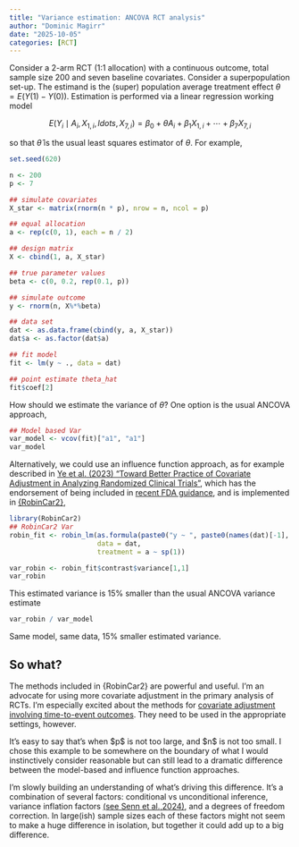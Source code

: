 ```yaml
---
title: "Variance estimation: ANCOVA RCT analysis"
author: "Dominic Magirr"
date: "2025-10-05"
categories: [RCT]
---
```


Consider a 2-arm RCT (1:1 allocation) with a continuous outcome, total sample size 200 and seven baseline covariates. Consider a superpopulation set-up. The estimand is the (super) population average treatment effect $\theta = E(Y(1) - Y(0))$. Estimation is performed via a linear regression working model

$$E(Y_i \mid A_i, X_{1,i},ldots,X_{7,i}) = \beta_0 + \theta A_i + \beta_1 X_{1,i} + \cdots + \beta_7{X_{7,i}}$$

so that $\hat{\theta}$ is the usual least squares estimator of $\theta$. For example,

```r
set.seed(620)

n <- 200
p <- 7

## simulate covariates 
X_star <- matrix(rnorm(n * p), nrow = n, ncol = p)

## equal allocation
a <- rep(c(0, 1), each = n / 2)

## design matrix
X <- cbind(1, a, X_star)

## true parameter values
beta <- c(0, 0.2, rep(0.1, p))

## simulate outcome
y <- rnorm(n, X%*%beta)

## data set
dat <- as.data.frame(cbind(y, a, X_star))
dat$a <- as.factor(dat$a)

## fit model
fit <- lm(y ~ ., data = dat)

## point estimate theta_hat
fit$coef[2]
```

How should we estimate the variance of $\hat{\theta}$? One option is the usual ANCOVA approach,

```r
## Model based Var
var_model <- vcov(fit)["a1", "a1"]
var_model
```

Alternatively, we could use an influence function approach, as for example described in [Ye et al. (2023) "Toward Better Practice of Covariate Adjustment in Analyzing Randomized Clinical Trials"](<https://doi.org/10.1080/01621459.2022.2049278>), which has the endorsement of being included in [recent FDA guidance](<https://www.fda.gov/regulatory-information/search-fda-guidance-documents/adjusting-covariates-randomized-clinical-trials-drugs-and-biological-products>), and is implemented in [{RobinCar2}](<https://openpharma.github.io/RobinCar2/main/>),

```r
library(RobinCar2)
## RobinCar2 Var
robin_fit <- robin_lm(as.formula(paste0("y ~ ", paste0(names(dat)[-1], collapse = "+"))),
                      data = dat,
                      treatment = a ~ sp(1))

var_robin <- robin_fit$contrast$variance[1,1]
var_robin
```

This estimated variance is 15\% smaller than the usual ANCOVA variance estimate

```r
var_robin / var_model
```

Same model, same data, 15\% smaller estimated variance.

## So what?

The methods included in {RobinCar2} are powerful and useful. I'm an advocate for using more covariate adjustment in the primary analysis of RCTs. I'm especially excited about the methods for [covariate adjustment involving time-to-event outcomes](<https://academic.oup.com/biomet/article-pdf/111/2/691/57467434/asad045.pdf>). They need to be used in the appropriate settings, however.

It's easy to say that's when \$p\$ is not too large, and \$n\$ is not too small. I chose this example to be somewhere on the boundary of what I would instinctively consider reasonable but can still lead to a dramatic difference between the model-based and influence function approaches.

I'm slowly building an understanding of what's driving this difference. It's a combination of several factors: conditional vs unconditional inference, variance inflation factors [(see Senn et al.,2024)](<https://arxiv.org/pdf/2408.06760>), and a degrees of freedom correction. In large(ish) sample sizes each of these factors might not seem to make a huge difference in isolation, but together it could add up to a big difference.

